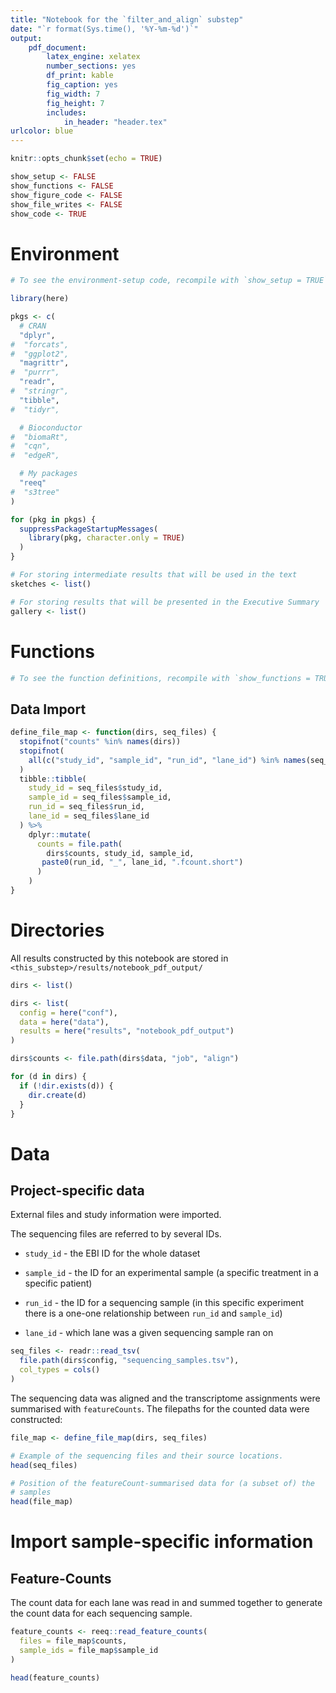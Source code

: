 ```yaml
---
title: "Notebook for the `filter_and_align` substep"
date: "`r format(Sys.time(), '%Y-%m-%d')`"
output:
    pdf_document:
        latex_engine: xelatex
        number_sections: yes
        df_print: kable
        fig_caption: yes
        fig_width: 7
        fig_height: 7
        includes:
            in_header: "header.tex"
urlcolor: blue
---
```


```r
knitr::opts_chunk$set(echo = TRUE)

show_setup <- FALSE
show_functions <- FALSE
show_figure_code <- FALSE
show_file_writes <- FALSE
show_code <- TRUE
```

# Environment

```r
# To see the environment-setup code, recompile with `show_setup = TRUE`
```

```r
library(here)
```

```r
pkgs <- c(
  # CRAN
  "dplyr",
#  "forcats",
#  "ggplot2",
  "magrittr",
#  "purrr",
  "readr",
#  "stringr",
  "tibble",
#  "tidyr",

  # Bioconductor
#  "biomaRt",
#  "cqn",
#  "edgeR",

  # My packages
  "reeq"
#  "s3tree"
)

for (pkg in pkgs) {
  suppressPackageStartupMessages(
    library(pkg, character.only = TRUE)
  )
}
```

```r
# For storing intermediate results that will be used in the text
sketches <- list()

# For storing results that will be presented in the Executive Summary
gallery <- list()
```

# Functions

```r
# To see the function definitions, recompile with `show_functions = TRUE`
```

## Data Import

```r
define_file_map <- function(dirs, seq_files) {
  stopifnot("counts" %in% names(dirs))
  stopifnot(
    all(c("study_id", "sample_id", "run_id", "lane_id") %in% names(seq_files))
  )
  tibble::tibble(
    study_id = seq_files$study_id,
    sample_id = seq_files$sample_id,
    run_id = seq_files$run_id,
    lane_id = seq_files$lane_id
  ) %>%
    dplyr::mutate(
      counts = file.path(
        dirs$counts, study_id, sample_id,
       paste0(run_id, "_", lane_id, ".fcount.short")
      )
    )
}
```

# Directories

All results constructed by this notebook are stored in
`<this_substep>/results/notebook_pdf_output/`

```r
dirs <- list()
```

```r
dirs <- list(
  config = here("conf"),
  data = here("data"),
  results = here("results", "notebook_pdf_output")
)

dirs$counts <- file.path(dirs$data, "job", "align")
```

```r
for (d in dirs) {
  if (!dir.exists(d)) {
    dir.create(d)
  }
}
```

# Data

## Project-specific data

External files and study information were imported.

The sequencing files are referred to by several IDs.

- `study_id` - the EBI ID for the whole dataset

- `sample_id` - the ID for an experimental sample (a specific treatment in a
specific patient)

- `run_id` - the ID for a sequencing sample (in this specific experiment there
is a one-one relationship between `run_id` and `sample_id`)

- `lane_id` - which lane was a given sequencing sample ran on

```r
seq_files <- readr::read_tsv(
  file.path(dirs$config, "sequencing_samples.tsv"),
  col_types = cols()
)
```

The sequencing data was aligned and the transcriptome assignments were
summarised with `featureCounts`. The filepaths for the counted data were
constructed:

```r
file_map <- define_file_map(dirs, seq_files)
```

\blandscape
```r
# Example of the sequencing files and their source locations.
head(seq_files)
```

```r
# Position of the featureCount-summarised data for (a subset of) the
# samples
head(file_map)
```
\elandscape

<!-- ====================================================================== -->

# Import sample-specific information

<!-- ====================================================================== -->

## Feature-Counts

The count data for each lane was read in and summed together to generate the
count data for each sequencing sample.

```r
feature_counts <- reeq::read_feature_counts(
  files = file_map$counts,
  sample_ids = file_map$sample_id
)
```

```r
head(feature_counts)
```
